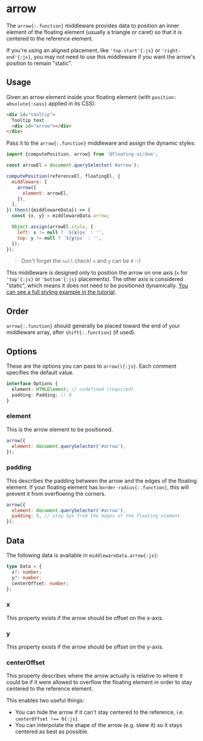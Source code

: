 # arrow

The `arrow{:.function}` middleware provides data to position an
inner element of the floating element (usually a triangle or
caret) so that it is centered to the reference element.

If you're using an aligned placement, like `'top-start'{:js}` or
`'right-end'{:js}`, you may not need to use this middleware if
you want the arrow's position to remain "static".

## Usage

Given an arrow element inside your floating element (with
`position: absolute{:sass}` applied in its CSS):

```html
<div id="tooltip">
  Tooltip text
  <div id="arrow"></div>
</div>
```

Pass it to the `arrow{:.function}` middleware and assign the
dynamic styles:

```js
import {computePosition, arrow} from '@floating-ui/dom';

const arrowEl = document.querySelector('#arrow');

computePosition(referenceEl, floatingEl, {
  middleware: [
    arrow({
      element: arrowEl,
    }),
  ],
}).then(({middlewareData}) => {
  const {x, y} = middlewareData.arrow;

  Object.assign(arrowEl.style, {
    left: x != null ? `${x}px` : '',
    top: y != null ? `${y}px` : '',
  });
});
```

> Don't forget the `null` check! `x` and `y` can be `0` :-)

This middleware is designed only to position the arrow on one
axis (`x` for `'top'{:js}` or `'bottom'{:js}` placements). The
other axis is considered "static", which means it does not need
to be positioned dynamically.
[You can see a full styling example in the tutorial](/docs/tutorial#arrow-middleware).

## Order

`arrow{:.function}` should generally be placed toward the end of
your middleware array, after `shift{:.function}` (if used).

## Options

These are the options you can pass to `arrow(){:js}`. Each
comment specifies the default value.

```ts
interface Options {
  element: HTMLElement; // undefined (required)
  padding: Padding; // 0
}
```

### element

This is the arrow element to be positioned.

```js
arrow({
  element: document.querySelector('#arrow'),
});
```

### padding

This describes the padding between the arrow and the edges of the
floating element. If your floating element has
`border-radius{:.function}`, this will prevent it from
overflowing the corners.

```js
arrow({
  element: document.querySelector('#arrow'),
  padding: 5, // stop 5px from the edges of the floating element
});
```

## Data

The following data is available in `middlewareData.arrow{:js}`:

```ts
type Data = {
  x?: number;
  y?: number;
  centerOffset: number;
};
```

### x

This property exists if the arrow should be offset on the x-axis.

### y

This property exists if the arrow should be offset on the y-axis.

### centerOffset

This property describes where the arrow actually is relative to
where it could be if it were allowed to overflow the floating
element in order to stay centered to the reference element.

This enables two useful things:

- You can hide the arrow if it can't stay centered to the
  reference, i.e. `centerOffset !== 0{:js}`.
- You can interpolate the shape of the arrow (e.g. skew it) so it
  stays centered as best as possible.
